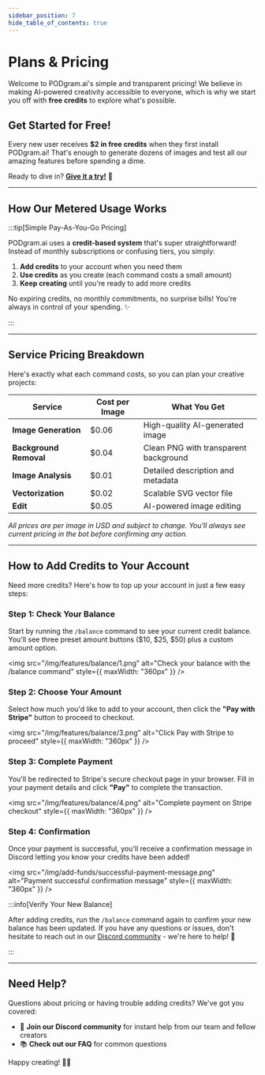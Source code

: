 ```yaml
---
sidebar_position: 7
hide_table_of_contents: true
---
```


# Plans & Pricing

Welcome to PODgram.ai's simple and transparent pricing! We believe in making AI-powered creativity accessible to everyone, which is why we start you off with **free credits** to explore what's possible.

## Get Started for Free!

Every new user receives **$2 in free credits** when they first install PODgram.ai! That's enough to generate dozens of images and test all our amazing features before spending a dime.

Ready to dive in? **[Give it a try!](https://discord.com/oauth2/authorize?client_id=1374839567907029034)** 🚀

---

## How Our Metered Usage Works

:::tip[Simple Pay-As-You-Go Pricing]

PODgram.ai uses a **credit-based system** that's super straightforward! Instead of monthly subscriptions or confusing tiers, you simply:

1. **Add credits** to your account when you need them
2. **Use credits** as you create (each command costs a small amount)
3. **Keep creating** until you're ready to add more credits

No expiring credits, no monthly commitments, no surprise bills! You're always in control of your spending. ✨

:::

---

## Service Pricing Breakdown

Here's exactly what each command costs, so you can plan your creative projects:

| Service                | Cost per Image | What You Get                          |
| ---------------------- | -------------- | ------------------------------------- |
| **Image Generation**   | $0.06          | High-quality AI-generated image       |
| **Background Removal** | $0.04          | Clean PNG with transparent background |
| **Image Analysis**     | $0.01          | Detailed description and metadata     |
| **Vectorization**      | $0.02          | Scalable SVG vector file              |
| **Edit**               | $0.05          | AI-powered image editing              |

_All prices are per image in USD and subject to change. You'll always see current pricing in the bot before confirming any action._

---

## How to Add Credits to Your Account

Need more credits? Here's how to top up your account in just a few easy steps:

### Step 1: Check Your Balance

Start by running the `/balance` command to see your current credit balance. You'll see three preset amount buttons ($10, $25, $50) plus a custom amount option.

<img
  src="/img/features/balance/1.png"
  alt="Check your balance with the /balance command"
  style={{ maxWidth: "360px" }}
/>

### Step 2: Choose Your Amount

Select how much you'd like to add to your account, then click the **"Pay with Stripe"** button to proceed to checkout.

<img
  src="/img/features/balance/3.png"
  alt="Click Pay with Stripe to proceed"
  style={{ maxWidth: "360px" }}
/>

### Step 3: Complete Payment

You'll be redirected to Stripe's secure checkout page in your browser. Fill in your payment details and click **"Pay"** to complete the transaction.

<img
  src="/img/features/balance/4.png"
  alt="Complete payment on Stripe checkout"
  style={{ maxWidth: "360px" }}
/>

### Step 4: Confirmation

Once your payment is successful, you'll receive a confirmation message in Discord letting you know your credits have been added!

<img
  src="/img/add-funds/successful-payment-message.png"
  alt="Payment successful confirmation message"
  style={{ maxWidth: "360px" }}
/>

:::info[Verify Your New Balance]

After adding credits, run the `/balance` command again to confirm your new balance has been updated. If you have any questions or issues, don't hesitate to reach out in our [Discord community](https://discord.gg/your-server) - we're here to help! 💬

:::

---

## Need Help?

Questions about pricing or having trouble adding credits? We've got you covered:

- 💬 **Join our Discord community** for instant help from our team and fellow creators
- 📚 **Check out our FAQ** for common questions

Happy creating! 🎨✨
